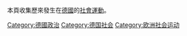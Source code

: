 本頁收集歷來發生在[[德國|德國]]的[[社會運動|社會運動]]。

[[Category:德國政治|Category:德國政治]]
[[Category:德国社会|Category:德国社会]]
[[Category:欧洲社会运动|Category:欧洲社会运动]]